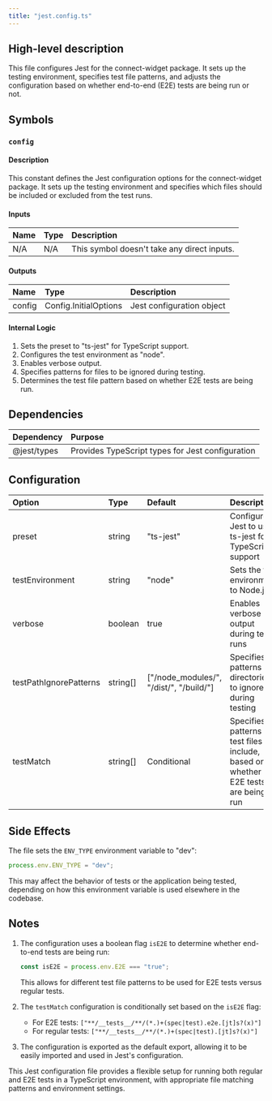 ```yaml
---
title: "jest.config.ts"
---
```


## High-level description
This file configures Jest for the connect-widget package. It sets up the testing environment, specifies test file patterns, and adjusts the configuration based on whether end-to-end (E2E) tests are being run or not.

## Symbols

### `config`
#### Description
This constant defines the Jest configuration options for the connect-widget package. It sets up the testing environment and specifies which files should be included or excluded from the test runs.

#### Inputs
| Name | Type | Description |
|:-----|:-----|:------------|
| N/A | N/A | This symbol doesn't take any direct inputs. |

#### Outputs
| Name | Type | Description |
|:-----|:-----|:------------|
| config | Config.InitialOptions | Jest configuration object |

#### Internal Logic
1. Sets the preset to "ts-jest" for TypeScript support.
2. Configures the test environment as "node".
3. Enables verbose output.
4. Specifies patterns for files to be ignored during testing.
5. Determines the test file pattern based on whether E2E tests are being run.

## Dependencies
| Dependency | Purpose |
|:-----------|:--------|
| @jest/types | Provides TypeScript types for Jest configuration |

## Configuration
| Option | Type | Default | Description |
|:-------|:-----|:--------|:------------|
| preset | string | "ts-jest" | Configures Jest to use ts-jest for TypeScript support |
| testEnvironment | string | "node" | Sets the test environment to Node.js |
| verbose | boolean | true | Enables verbose output during test runs |
| testPathIgnorePatterns | string[] | ["/node_modules/", "/dist/", "/build/"] | Specifies patterns for directories to ignore during testing |
| testMatch | string[] | Conditional | Specifies patterns for test files to include, based on whether E2E tests are being run |

## Side Effects
The file sets the `ENV_TYPE` environment variable to "dev":
```typescript
process.env.ENV_TYPE = "dev";
```

This may affect the behavior of tests or the application being tested, depending on how this environment variable is used elsewhere in the codebase.

## Notes
1. The configuration uses a boolean flag `isE2E` to determine whether end-to-end tests are being run:
   ```typescript
   const isE2E = process.env.E2E === "true";
   ```
   This allows for different test file patterns to be used for E2E tests versus regular tests.

2. The `testMatch` configuration is conditionally set based on the `isE2E` flag:
   - For E2E tests: `["**/__tests__/**/(*.)+(spec|test).e2e.[jt]s?(x)"]`
   - For regular tests: `["**/__tests__/**/(*.)+(spec|test).[jt]s?(x)"]`

3. The configuration is exported as the default export, allowing it to be easily imported and used in Jest's configuration.

This Jest configuration file provides a flexible setup for running both regular and E2E tests in a TypeScript environment, with appropriate file matching patterns and environment settings.